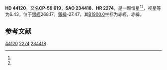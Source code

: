 {{Starbox begin
| name = HD 44120
}}
{{Starbox observe
| epoch = [[J2000.0|J2000.0]]
| constell = {{星座名待查}}<ref name=SIMBAD>{{cite web
 | url=http://simbad.u-strasbg.fr/simbad/sim-id?Ident=HR+2274
 | title =Pulsating variable Star
 | publisher=Centre de Données astronomiques de Strasbourg
 | work=SIMBAD
 | accessdate=2012-07-13}}</ref><ref name=DATA>{{cite web
 | url=http://vizier.u-strasbg.fr/viz-bin/VizieR-5?-out.add=.&-source=5050&-corr=PK=HR&-out.max=9999&HR=2274
 | title=VizieR Detailed Page
 | accessdate=2012-07-13
 | archive-date=2016-03-05
 | archive-url=https://web.archive.org/web/20160305050346/http://vizier.u-strasbg.fr/viz-bin/VizieR-5?-out.add=.&-source=5050&-corr=PK=HR&-out.max=9999&HR=2274
 }}</ref>
| 星官 = 
| ra = {{RA|6|16|18.5}}<ref name=SIMBAD /><ref name=DATA />
| dec = {{DEC|-59|12|49}}<ref name=SIMBAD /><ref name=DATA />
| appmag_v = 6.43<ref name=SIMBAD /><ref name=DATA />
}}
{{Starbox character
| class = G0V<ref name=SIMBAD /><ref name=DATA />
| b-v = 0.59<ref name=SIMBAD /><ref name=DATA />
| u-b = 0.14<ref name=SIMBAD /><ref name=DATA />
| r-i = <ref name=SIMBAD /><ref name=DATA />
| variable = 
}}
{{Starbox astrometry
| radial_v = 0.14
| prop_mo_ra = -3
| parallax = 0.043
| p_error = 
}}
{{Starbox catalog
| names =CP-59 619，[[SAO星表|SAO]] 234418，[[HD星表|HD]] 44120，[[HR星表|HR]] 2274}}
{{Starbox reference |Simbad=HR+2274}}
{{Starbox end}}

'''HD 44120'''，又名'''CP-59 619'''，'''SAO 234418'''、'''HR 2274'''，是一颗恒星<ref name=SIMBAD /><ref name=DATA />，视星等为6.43，位于[[銀道座標系|銀經]]268.17，[[銀道座標系|銀緯]]-27.47，其[[B1900.0|B1900.0]]坐标为赤經{{RA|6|14|55.5}}，赤緯{{DEC|-59|-27.47|0}}。

== 参考文献 ==
{{reflist}}

{{star-stub}}

[[Category:HD和HDE天體|44120]]
[[Category:HR天體|2274]]
[[Category:SAO天體|234418]]